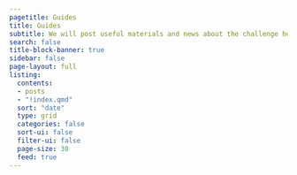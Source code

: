 ```yaml
---
pagetitle: Guides
title: Guides
subtitle: We will post useful materials and news about the challenge here.
search: false  
title-block-banner: true
sidebar: false
page-layout: full
listing:
  contents: 
  - posts
  - "!index.qmd"
  sort: "date"
  type: grid
  categories: false
  sort-ui: false
  filter-ui: false
  page-size: 30
  feed: true
---
```



<!-- useful for checking dimensions: -->
<!-- <hr style="height: 10px; width: 895px;" /> -->
<!-- <hr style="height: 10px; width: 900px;" /> -->